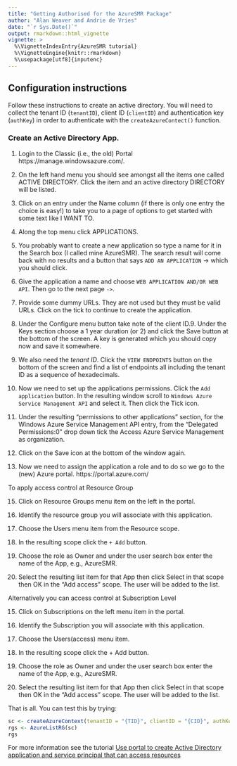 ```yaml
---
title: "Getting Authorised for the AzureSMR Package"
author: "Alan Weaver and Andrie de Vries"
date: "`r Sys.Date()`"
output: rmarkdown::html_vignette
vignette: >
  %\VignetteIndexEntry{AzureSMR tutorial}
  %\VignetteEngine{knitr::rmarkdown}
  %\usepackage[utf8]{inputenc}
---
```


## Configuration instructions

Follow these instructions to create an active directory. You will need to collect the tenant ID (`tenantID`), client ID (`clientID`) and authentication key (`authKey`) in order to authenticate with the `createAzureContect()` function.

### Create an Active Directory App.

1. Login to the Classic (i.e., the old) Portal https://manage.windowsazure.com/.

2. On the left hand menu you should see amongst all the items one called ACTIVE DIRECTORY. Click the item and an active directory DIRECTORY will be listed.

3. Click on an entry under the Name column (if there is only one entry the choice is easy!) to take you to a page of options to get started with some text like I WANT TO.

4. Along the top menu click APPLICATIONS.

5. You probably want to create a new application so type a name for it in the Search box (I called mine AzureSMR). The search result will come back with no results and a button that says `ADD AN APPLICATION` -> which you should click.

6. Give the application a name and choose `WEB APPLICATION AND/OR WEB API`. Then go to the next page `->`.

7. Provide some dummy URLs. They are not used but they must be valid URLs. Click on the tick to continue to create the application.

8. Under the Configure menu button take note of the client ID.9. Under the Keys section choose a 1 year duration (or 2) and click the Save button at the bottom of the screen. A key is generated which you should copy now and save it somewhere.

10. We also need the *tenant ID*. Click the `VIEW ENDPOINTS` button on the bottom of the screen and find a list of endpoints all including the tenant ID as a sequence of hexadecimals.

11. Now we need to set up the applications permissions. Click the `Add application` button. In  the resulting window scroll to `Windows Azure Service Management API` and select it. Then click the Tick icon.

12. Under the resulting "permissions to other applications" section, for the Windows Azure Service Management API entry, from the "Delegated Permissions:0" drop down tick the Access Azure Service Management as organization.

13. Click on the Save icon at the bottom of the window again.

14. Now we need to assign the application a role and to do so we go to the (new) Azure portal. https://portal.azure.com/

To apply access control at Resource Group

15. Click on Resource Groups menu item on the left in the portal.

16. Identify the resource group you will associate with this application.

17. Choose the Users menu item from the Resource scope.

18. In the resulting scope click the `+ Add` button.

19. Choose the role as Owner and under the user search box enter the name of the App, e.g., AzureSMR.

20. Select the resulting list item for that App then click Select in that scope then OK in the "Add access" scope. The user will be added to the list.


Alternatively you can access control at Subscription Level

15. Click on Subscriptions on the left menu item in the portal.

16. Identify the Subscription you will associate with this application.

17. Choose the Users(access) menu item.

18. In the resulting scope click the + Add button.

19. Choose the role as Owner and under the user search box enter the name of the App, e.g., AzureSMR.

20. Select the resulting list item for that App then click Select in that scope then OK in the "Add access" scope. The user will be added to the list.



That is all.  You can test this by trying:

```r
sc <- createAzureContext(tenantID = "{TID}", clientID = "{CID}", authKey= "{KEY}")
rgs <- AzureListRG(sc)
rgs
```

For more information see the tutorial [Use portal to create Active Directory application and service principal that can access resources](https://azure.microsoft.com/en-us/documentation/articles/resource-group-create-service-principal-portal/)
